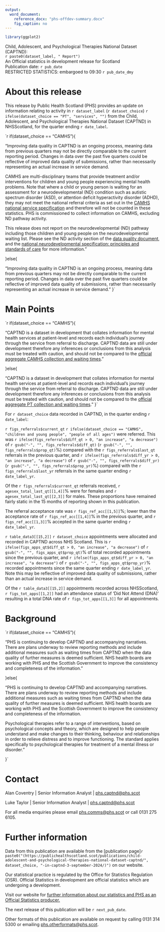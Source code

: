 ```yaml
---
output: 
  word_document:
    reference_docx: "phs-offdev-summary.docx"
    fig_caption: no
---
```



```r

library(ggplot2)

```

<Div custom-style = "Publication Title">Child, Adolescent, and Psychological Therapies National Dataset (CAPTND):</Div>
<Div custom-style = "Publication subtitle">`r paste0(dataset_label, " Report")`</Div>
<Div custom-style = "Stats designation">An Official statistics in development release for Scotland</Div>
<Div custom-style = "Publication date">Publication date: `r pub_date`</Div>
<Div custom-style = "Restricted Stats">RESTRICTED STATISTICS: embargoed to 09:30 `r pub_date_dmy`</Div>

# About this release
This release by Public Health Scotland (PHS) provides
an update on information relating to activity in `r dataset_label` (`r dataset_choice`)
`r ifelse(dataset_choice == "PT", "services", "")` from the Child, Adolescent,
and Psychological Therapies National Dataset (CAPTND) in NHSScotland, for the
quarter ending `r date_label`.

`r if(dataset_choice == "CAMHS"){

"Improving data quality in CAPTND is an ongoing process, meaning data from previous 
quarters may not be directly comparable to the current reporting period. Changes in 
data over the past five quarters could be reflective of improved data quality of 
submissions, rather than necessarily representing an actual increase in service demand.       
    
CAMHS are multi-disciplinary teams that provide treatment and/or interventions for 
children and young people experiencing mental health problems. Note that where a 
child or young person is waiting for an assessment for a neurodevelopmental (ND) 
condition such as autistic spectrum disorder (ASD), or attention deficit hyperactivity 
disorder (ADHD), they may not meet the national referral criteria as set out in the 
[CAMHS national service specification](https://www.gov.scot/publications/child-adolescent-mental-health-services-camhs-nhs-scotland-national-service-specification/pages/1/) and therefore will not be counted in these 
statistics. PHS is commissioned to collect information on CAMHS, excluding ND 
pathway activity.       
    
This release does not report on the neurodevelopmental (ND) pathway including those
children and young people on the neurodevelopmental waiting list. Please see the ND
activity section of the [data quality document](https://publichealthscotland.scot/publications/child-adolescent-and-psychological-therapies-national-dataset-captnd/child-and-adolescent-mental-health-services-in-child-adolescent-and-psychological-therapies-national-dataset-2-september-2025/), and the [national neurodevelopmental specification: principles and standards of care](https://www.gov.scot/publications/national-neurodevelopmental-specification-children-young-people-principles-standards-care/) for more information."        

}else{

"Improving data quality in CAPTND is an ongoing process, meaning data from previous 
quarters may not be directly comparable to the current reporting period. Changes 
in data over the past five quarters could be reflective of improved data quality 
of submissions, rather than necessarily representing an actual increase in service demand."
}`

# Main Points
`r if(dataset_choice == "CAMHS"){

"CAPTND is a dataset in development that collates information for mental health
services at patient-level and records each individual’s journey through the service 
from referral to discharge. CAPTND data are still under development therefore any 
inferences or conclusions from this analysis must be treated with caution, and should
not be compared to the [official aggregate CAMHS collection and waiting times](https://publichealthscotland.scot/publications/child-and-adolescent-mental-health-services-camhs-waiting-times/child-and-adolescent-mental-health-services-camhs-waiting-times-quarter-ending-march-2025/)."

}else{

"CAPTND is a dataset in development that collates information for mental health
services at patient-level and records each individual’s journey through the service 
from referral to discharge. CAPTND data are still under development therefore any 
inferences or conclusions from this analysis must be treated with caution, and should
not be compared to the [official aggregate PT collection and waiting times](https://publichealthscotland.scot/publications/psychological-therapies-waiting-times/psychological-therapies-waiting-times-quarter-ending-march-2025/). "
}`


For `r dataset_choice` data recorded in CAPTND,  in the quarter ending `r date_label`:  

<Div custom-style = "Bullet 1"> 
`r figs_referrals$current_qt`
`r ifelse(dataset_choice == "CAMHS", "children and young people", "people of all ages")` 
were referred. This was `r ifelse(figs_referrals$diff_qt > 0, "an increase", "a decrease")` of 
`r gsub("-", "", figs_referrals$diff_qt)` (`r gsub("-", "", figs_referrals$prop_qt)`%) compared with the
`r figs_referrals$last_qt` referrals in the previous quarter, and
`r ifelse(figs_referrals$diff_yr > 0, "an increase", "a decrease")` of `r gsub("-", "", figs_referrals$diff_yr)` 
(`r gsub("-", "", figs_referrals$prop_yr)`%) compared with the `r figs_referrals$last_yr` referrals
in the same quarter ending `r date_label_yr`.
</Div>

<Div custom-style = "Bullet 1"> 
Of the `r figs_referrals$current_qt` referrals received, `r agesex_total_last_qt[[1,4]]`% 
were for females and `r agesex_total_last_qt[[2,3]]` for males. These proportions have 
remained fairly static in the 15 months of reporting shown in this publication.
</Div>

<Div custom-style = "Bullet 1">
The referral acceptance rate was `r figs_ref_acc[[1,5]]`%; lower than the acceptance rate
of `r figs_ref_acc[[1,4]]`% in the previous quarter, and `r figs_ref_acc[[1,3]]`% accepted 
in the same quarter ending `r date_label_yr`.
</Div>

<Div custom-style = "Bullet 1">
`r table_data3[[15,2]]` `r dataset_choice` appointments were allocated and recorded 
in CAPTND across NHS Scotland. This is `r ifelse(figs_apps_qt$diff_qt > 0, "an increase", "a decrease")`
of `r gsub("-", "", figs_apps_qt$prop_qt)`% of total recorded appointments since the
previous quarter, and `r ifelse(figs_apps_qt$diff_yr > 0, "an increase", "a decrease")` 
of `r gsub("-", "", figs_apps_qt$prop_yr)`% recorded appointments since the same quarter
ending `r date_label_yr`.  Note this may be reflective of improved data quality of submissions,
rather than an actual increase in service demand. 
</Div>

<Div custom-style = "Bullet 1">
Of the `r table_data3[[15,2]]` appointments recorded across NHSScotland, `r figs_tot_apps[[1,2]]` 
had an attendance status of 'Did Not Attend (DNA)' resulting in a total DNA rate 
of `r figs_tot_apps[[1,3]] ` for all appointments.
</Div>


# Background

`r if(dataset_choice == "CAMHS"){

"PHS is continuing to develop CAPTND and accompanying narratives. There are plans 
underway to review reporting methods and include additional measures such as waiting 
times from CAPTND when the data quality of further measures is deemed sufficient. 
NHS health boards are working with PHS and the Scottish Government to improve the 
consistency and completeness of the information."  

}else{

"PHS is continuing to develop CAPTND and accompanying narratives. There are plans 
underway to review reporting methods and include additional measures such as waiting 
times from CAPTND when the data quality of further measures is deemed sufficient. 
NHS health boards are working with PHS and the Scottish Government to improve the 
consistency and completeness of the information.               
    
Psychological therapies refer to a range of interventions, based on psychological 
concepts and theory, which are designed to help people understand and make changes 
to their thinking, behaviour and relationships in order to relieve distress and to 
improve functioning. The standard applies specifically to psychological therapies 
for treatment of a mental illness or disorder."    

}`

# Contact
Alan Coventry | Senior Information Analyst | [phs.captnd@phs.scot](mailto:phs.captnd@phs.scot)

Luke Taylor | Senior Information Analyst | [phs.captnd@phs.scot](mailto:phs.captnd@phs.scot)

For all media enquiries please email [phs.comms@phs.scot](mailto:phs.comms@phs.scot) or call 0131 275 6105.

# Further information
Data from this publication are available from the [publication page]`r paste0("(https://publichealthscotland.scot/publications/child-adolescent-and-psychological-therapies-national-dataset-captnd/", dataset_choice, "-in-captnd-3-september-2024/)")` on our website.

Our statistical practice is regulated by the Office for Statistics Regulation (OSR). Official Statistics in development are official statistics which are undergoing a development. 

Visit our website for [further information about our statistics and PHS as an Official Statistics producer.](https://publichealthscotland.scot/our-organisation/about-our-statistics/official-statistics/)

The next release of this publication will be `r next_pub_date`.

Other formats of this publication are available on request by calling 0131 314 5300 or emailing [phs.otherformats@phs.scot](mailto:phs.otherformats@phs.scot).

